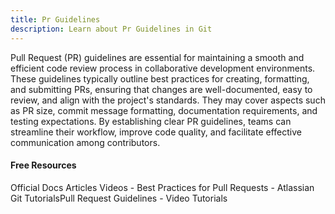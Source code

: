 ```yaml
---
title: Pr Guidelines
description: Learn about Pr Guidelines in Git
---
```

Pull Request (PR) guidelines are essential for maintaining a smooth and efficient code review process in collaborative development environments. These guidelines typically outline best practices for creating, formatting, and submitting PRs, ensuring that changes are well-documented, easy to review, and align with the project's standards. They may cover aspects such as PR size, commit message formatting, documentation requirements, and testing expectations. By establishing clear PR guidelines, teams can streamline their workflow, improve code quality, and facilitate effective communication among contributors.

#### Free Resources

<Tabs defaultValue="official">
<TabsList>
<TabsTrigger value="official">Official Docs</TabsTrigger>
<TabsTrigger value="article">Articles</TabsTrigger>
<TabsTrigger value="video">Videos</TabsTrigger>
</TabsList>

<TabsContent value="official">
<Note type="note" title="official">
- <Link href="https://docs.github.com/en/pull-requests/collaborating-with-pull-requests/getting-started/best-practices-for-pull-requests">Best Practices for Pull Requests</Link>
</Note>
</TabsContent>
<TabsContent value="article">
<Note type="note" title="article">
- <Link href="https://opensource.creativecommons.org/contributing-code/pr-guidelines/">Atlassian Git TutorialsPull Request Guidelines</Link>
</Note>
</TabsContent>
<TabsContent value="video">
<Note type="note" title="video">
- <Link href="https://www.youtube.com/results?search_query=git+pr-guidelines+tutorial">Video Tutorials</Link>
</Note>
</TabsContent>
</Tabs>
